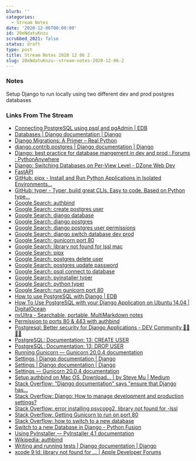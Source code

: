 ```yaml
---
blurb: ''
categories:
  - Stream Notes
date: '2020-12-06T00:00:00'
id: 20eNdatuKnzu
scrubbed_2021: false
status: draft
type: post
title: Stream Notes 2020 12 06 2
slug: 20eNdatuKnzu--stream-notes-2020-12-06-2
---
```


### Notes

Setup Django to run locally using two different dev and prod postgres databases


### Links From The Stream


- [Connecting PostgreSQL using psql and pgAdmin | EDB](https://www.enterprisedb.com/postgres-tutorials/connecting-postgresql-using-psql-and-pgadmin)
- [Databases | Django documentation | Django](https://docs.djangoproject.com/en/3.1/ref/databases/#postgresql-notes)
- [Django Migrations: A Primer – Real Python](https://realpython.com/django-migrations-a-primer/)
- [django.contrib.postgres | Django documentation | Django](https://docs.djangoproject.com/en/3.1/ref/contrib/postgres/)
- [Django: best practice for database mangement in dev and prod : Forums : PythonAnywhere](https://www.pythonanywhere.com/forums/topic/13438/)
- [Django: Switching Databases on Per-View Level - DZone Web Dev](https://dzone.com/articles/django-switching-databases)
- [FastAPI](https://fastapi.tiangolo.com/)
- [GitHub: pipx - Install and Run Python Applications in Isolated Environments...](https://github.com/pipxproject/pipx)
- [GitHub: typer - Typer, build great CLIs. Easy to code. Based on Python type...](https://github.com/tiangolo/typer)
- [Google Search: authbind](https://www.google.com/search?client=safari&rls=en&q=authbind&ie=UTF-8&oe=UTF-8)
- [Google Search: create postgres user](https://www.google.com/search?client=safari&rls=en&q=create+postgres+user&ie=UTF-8&oe=UTF-8)
- [Google Search: django database](https://www.google.com/search?client=safari&rls=en&q=django+database&ie=UTF-8&oe=UTF-8)
- [Google Search: django postgres](https://www.google.com/search?client=safari&rls=en&q=django+postgres&ie=UTF-8&oe=UTF-8)
- [Google Search: django postgres user permissions](https://www.google.com/search?client=safari&rls=en&q=django+postgres+user+permissions&ie=UTF-8&oe=UTF-8)
- [Google Search: django switch database dev prod](https://www.google.com/search?client=safari&rls=en&q=django+switch+database+dev+prod&ie=UTF-8&oe=UTF-8)
- [Google Search: gunicorn port 80](https://www.google.com/search?client=safari&rls=en&q=gunicorn+port+80&ie=UTF-8&oe=UTF-8)
- [Google Search: library not found for lssl mac](https://www.google.com/search?newwindow=1&client=safari&rls=en&ei=N5rNX9mYCu6H5wLRz7LwBA&q=library+not+found+for+lssl+mac&oq=library+not+found+for+lssl&gs_lcp=CgZwc3ktYWIQARgCMgIIADICCAAyBAgAEEMyBAgAEB46BAgAEEdQoNsBWPyPAmCUpAJoBHACeACAAV2IAfcCkgEBNZgBAKABAaoBB2d3cy13aXrIAQjAAQE&sclient=psy-ab)
- [Google Search: pipx](https://www.google.com/search?client=safari&rls=en&q=pipx&ie=UTF-8&oe=UTF-8)
- [Google Search: postgres delete user](https://www.google.com/search?client=safari&rls=en&q=postgres+delete+user&ie=UTF-8&oe=UTF-8)
- [Google Search: postgres update password](https://www.google.com/search?client=safari&rls=en&q=postgres+update+password&ie=UTF-8&oe=UTF-8)
- [Google Search: psql connect to database](https://www.google.com/search?client=safari&rls=en&q=psql+connect+to+database&ie=UTF-8&oe=UTF-8)
- [Google Search: pyinstaller typer](https://www.google.com/search?newwindow=1&client=safari&rls=en&ei=05bNX8WDDaPy5gLvqoOgCg&q=pyinstaller+typer&oq=pyinstaller+typer&gs_lcp=CgZwc3ktYWIQAzIFCAAQzQIyBQgAEM0CMgUIABDNAjIFCAAQzQIyBQgAEM0COgQIABBHOgcIABDJAxBDOgQIABBDOgIIADoFCAAQyQM6BggAEBYQHjoICAAQFhAKEB5QpRRY0Rhgmx1oAHACeACAAYYBiAGwBJIBAzUuMZgBAKABAaoBB2d3cy13aXrIAQjAAQE&sclient=psy-ab&ved=0ahUKEwiFuaHV7LrtAhUjuVkKHW_VAKQQ4dUDCAw&uact=5)
- [Google Search: python typer](https://www.google.com/search?client=safari&rls=en&q=python+typer&ie=UTF-8&oe=UTF-8)
- [Google Search: run gunicorn port 80](https://www.google.com/search?client=safari&rls=en&q=run+gunicorn+port+80&ie=UTF-8&oe=UTF-8)
- [How to use PostgreSQL with Django | EDB](https://www.enterprisedb.com/postgres-tutorials/how-use-postgresql-django)
- [How To Use PostgreSQL with your Django Application on Ubuntu 14.04 | DigitalOcean](https://www.digitalocean.com/community/tutorials/how-to-use-postgresql-with-your-django-application-on-ubuntu-14-04)
- [nvUltra - Searchable, portable, MultiMarkdown notes](https://nvultra.com/)
- [Permission to ports 80 & 443 with authbind](https://www.mwells.org/coding/2016/authbind-port-80-443/)
- [Postgresql: Better security for Django Applications - DEV Community 👩‍💻👨‍💻](https://dev.to/matthewhegarty/postgresql-better-security-for-django-applications-3c7m)
- [PostgreSQL: Documentation: 13: CREATE USER](https://www.postgresql.org/docs/13/sql-createuser.html)
- [PostgreSQL: Documentation: 13: DROP USER](https://www.postgresql.org/docs/13/sql-dropuser.html)
- [Running Gunicorn — Gunicorn 20.0.4 documentation](https://docs.gunicorn.org/en/stable/run.html)
- [Settings | Django documentation | Django](https://docs.djangoproject.com/en/3.1/ref/settings/#databases)
- [Settings | Django documentation | Django](https://docs.djangoproject.com/en/3.1/ref/settings/#std:setting-DATABASES)
- [Settings — Gunicorn 20.0.4 documentation](https://docs.gunicorn.org/en/stable/settings.html)
- [Setup authbind on Mac OS. Download… | by Steve Mu | Medium](https://medium.com/@steve.mu.dev/setup-authbind-on-mac-os-6aee72cb828)
- [Stack Overflow: "Django documentation" says "ensure that Django has...](https://stackoverflow.com/questions/13337571/django-documentation-says-ensure-that-django-has-permission-to-create-and-alt)
- [Stack Overflow: Django: How to manage development and production settings?](https://stackoverflow.com/questions/10664244/django-how-to-manage-development-and-production-settings)
- [Stack Overflow: error installing psycopg2, library not found for -lssl](https://stackoverflow.com/questions/26288042/error-installing-psycopg2-library-not-found-for-lssl)
- [Stack Overflow: Getting Gunicorn to run on port 80](https://stackoverflow.com/questions/16225872/getting-gunicorn-to-run-on-port-80)
- [Stack Overflow: how to switch to a new database](https://stackoverflow.com/questions/38067164/how-to-switch-to-a-new-database)
- [Switch to a new Database in Django - Python Fusion](https://pythonfusion.com/switch-database-django/)
- [Using PyInstaller — PyInstaller 4.1 documentation](https://pyinstaller.readthedocs.io/en/stable/usage.html)
- [Wikipedia: authbind](https://en.wikipedia.org/wiki/Authbind)
- [Writing and running tests | Django documentation | Django](https://docs.djangoproject.com/en/3.1/topics/testing/overview/#the-test-database)
- [xcode 9 ld: library not found for … | Apple Developer Forums](https://developer.apple.com/forums/thread/88451)
